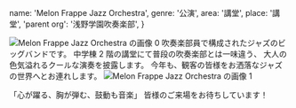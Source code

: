   name: 'Melon Frappe Jazz Orchestra',
  genre: '公演',
  area: '講堂',
  place: '講堂',
  'parent org': '浅野学園吹奏楽部',
}

![Melon Frappe Jazz Orchestra の画像 0](/data/orgs/Melon%20Frappe%20Jazz%20Orchestra/img1.png)
吹奏楽部員で構成されたジャズのビッグバンドです。
中学棟 2 階の講堂にて普段の吹奏楽部とは一味違う、
大人の色気溢れるクールな演奏を披露します。
今年も、観客の皆様をお洒落なジャズの世界へとお連れします。
![Melon Frappe Jazz Orchestra の画像 1](/data/orgs/Melon%20Frappe%20Jazz%20Orchestra/img0.png)

「心が躍る、胸が弾む、鼓動も音楽」
皆様のご来場をお待ちしています！
